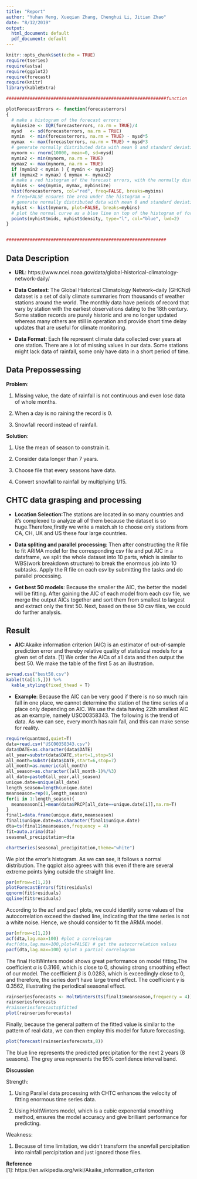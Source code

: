 ```yaml
---
title: "Report"
author: "Yuhan Meng, Xueqian Zhang, Chenghui Li, Jitian Zhao"
date: "8/12/2019"
output:
  html_document: default
  pdf_document: default
---
```

```r
knitr::opts_chunk$set(echo = TRUE)
require(tseries)
require(astsa)
require(ggplot2)
require(forecast)
require(knitr)
library(kableExtra)

#############################################################function

plotForecastErrors <- function(forecasterrors)
{
  # make a histogram of the forecast errors:
  mybinsize <- IQR(forecasterrors, na.rm = TRUE)/4
  mysd   <- sd(forecasterrors, na.rm = TRUE)
  mymin  <- min(forecasterrors, na.rm = TRUE) - mysd*5
  mymax  <- max(forecasterrors, na.rm = TRUE) + mysd*3
  # generate normally distributed data with mean 0 and standard deviation mysd
  mynorm <- rnorm(10000, mean=0, sd=mysd)
  mymin2 <- min(mynorm, na.rm = TRUE)
  mymax2 <- max(mynorm, na.rm = TRUE)
  if (mymin2 < mymin ) { mymin <- mymin2}
  if (mymax2 > mymax) { mymax <- mymax2}
  # make a red histogram of the forecast errors, with the normally distributed data overlaid:
  mybins <- seq(mymin, mymax, mybinsize)
  hist(forecasterrors, col="red", freq=FALSE, breaks=mybins)
  # freq=FALSE ensures the area under the histogram = 1
  # generate normally distributed data with mean 0 and standard deviation mysd
  myhist <- hist(mynorm, plot=FALSE, breaks=mybins)
  # plot the normal curve as a blue line on top of the histogram of forecast errors:
  points(myhist$mids, myhist$density, type="l", col="blue", lwd=2)
}


#############################################################
```


## Data Description
+ **URL**: https://www.ncei.noaa.gov/data/global-historical-climatology-network-daily/

+ **Data Context**: The Global Historical Climatology Network–daily (GHCNd) dataset is a set of daily climate summaries from thousands of weather stations around the world. The monthly data have periods of record that vary by station with the earliest observations dating to the 18th century. Some station records are purely historic and are no longer updated whereas many others are still in operation and provide short time delay updates that are useful for climate monitoring.

+ **Data Format**: Each file represent climate data collected over years at one station. There are a lot of missing values in our data. Some stations might lack data of rainfall, some only have data in a short period of time.

## Data Prepossessing

**Problem**: 

1. Missing value, the date of rainfall is not continuous and even lose data of whole months.

2. When a day is no raining the record is 0.

3. Snowfall record instead of rainfall. 

**Solution**:

1. Use the mean of season to constrain it.

2. Consider data longer than 7 years.

3. Choose file that every seasons have data.

4. Convert snowfall to rainfall by multiplying 1/15.

## CHTC data grasping and processing

+ **Location Selection**:The stations are located in so many countries and it's complexed to analyze all of them because the dataset is so huge.Therefore,firstly we write a match.sh to choose only stations from CA, CH, UK and US these four large countries. 

+ **Data spliting and parallel processing**: Then after constructing the R file to fit ARIMA model for the corresponding csv file and put AIC in a dataframe, we split the whole dataset into 10 parts, which is similar to  WBS(work breakdown structure) to break the enormous job into 10 subtasks. Apply the R file on each csv by submitting the tasks and do parallel processing.  

+ **Get best 50 models**: Because the smaller the AIC, the better the model will be fitting. After gaining the AIC of each model from each csv file, we merge the output AICs together and sort them from smallest to largest and extract only the first 50. Next, based on these 50 csv files, we could do further analysis.


## Result
+ **AIC**:Akaike information criterion (AIC) is an estimator of out-of-sample prediction error and thereby relative quality of statistical models for a given set of data. [1] We order the AICs of all data and then output the best 50. We make the table of the first 5 as an illustration. 

```r
a=read.csv("best50.csv")
kable(t(a[1:5,])) %>%
  kable_styling(fixed_thead = T)
```

+ **Example**:
Because the AIC can be very good if there is no so much rain fall in one place, we cannot determine the station of the time series of a place only depending on AIC. We use the data having 22th smallest AIC as an example, namely USC00358343. The following is the trend of data. As we can see, every month has rain fall, and this can make sense for reality.


```r
require(quantmod,quiet=T)
data=read.csv("USC00358343.csv")
data$DATE=as.character(data$DATE)
all_year=substr(data$DATE,start=1,stop=5)
all_month=substr(data$DATE,start=6,stop=7)
all_month=as.numeric(all_month)
all_season=as.character((all_month-1)%/%3)
all_date=paste0(all_year,all_season)
unique.date=unique(all_date)
length_season=length(unique.date)
meanseason=rep(0,length_season)
for(i in 1:length_season){
  meanseason[i]=mean(data$PRCP[all_date==unique.date[i]],na.rm=T)
}
final1=data.frame(unique.date,meanseason)
final1$unique.date=as.character(final1$unique.date)
dta=ts(final1$meanseason,frequency = 4)
fit=auto.arima(dta)
seasonal_precipitation=dta

```



$$ $$




```r
chartSeries(seasonal_precipitation,theme="white")
```

$$ $$

We plot the error's histogram. As we can see, it follows a normal distribution. The qqplot also agrees with this even if there are several extreme points lying outside the straight line.

```r
par(mfrow=c(1,2))
plotForecastErrors(fit$residuals)
qqnorm(fit$residuals)
qqline(fit$residuals)
```

According to the acf and pacf plots, we could identify some values of the autocorrelation exceed the dashed line, indicating that the time series is not a white noise. Hence, we should consider to fit the ARMA model. 

```r
par(mfrow=c(1,2))
acf(dta,lag.max=100) #plot a correlogram
#acf(dta,lag.max=100,plot=FALSE) # get the autocorrelation values
pacf(dta,lag.max=100) #plot a partial correlogram
```

The final HoltWinters model shows great performance on model fitting.The coefficient $\alpha$ is 
0.3166, which is close to 0, showing strong smoothing effect of our model. The coefficient $\beta$ is 0.0283, which is exceedingly close to 0, and therefore, the series don't have large trend effect. The coefficient $\gamma$ is 0.3562, illustrating the periodical seasonal effect.

```r
rainseriesforecasts <- HoltWinters(ts(final1$meanseason,frequency = 4))
rainseriesforecasts
#rainseriesforecasts$fitted
plot(rainseriesforecasts)
```

Finally, because the general pattern of the fitted value is similar to the pattern of real data, we can then employ this model for future forecasting.

```r
plot(forecast(rainseriesforecasts,8))
```

The blue line represents the predicted precipitation for the next 2 years (8 seasons). The grey area represents the 95\% confidence interval band.

**Discussion**

Strength:

1. Using Parallel data processing with CHTC enhances the velocity of fitting enormous time series data.

2. Using HoltWinters model, which is a cubic exponential smoothing method, ensures the model accuracy and give brilliant performance for predicting.

Weakness:

1. Because of time limitation, we didn't transform the snowfall percipitation into rainfall percipitation and just ignored those files.

**Reference**\
[1]: https://en.wikipedia.org/wiki/Akaike_information_criterion



